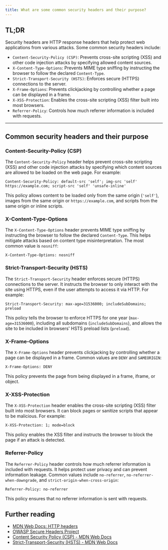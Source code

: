 ```yaml
---
title: What are some common security headers and their purpose?
---
```


## TL;DR

Security headers are HTTP response headers that help protect web applications from various attacks. Some common security headers include:

- `Content-Security-Policy (CSP)`: Prevents cross-site scripting (XSS) and other code injection attacks by specifying allowed content sources.
- `X-Content-Type-Options`: Prevents MIME type sniffing by instructing the browser to follow the declared `Content-Type`.
- `Strict-Transport-Security (HSTS)`: Enforces secure (HTTPS) connections to the server.
- `X-Frame-Options`: Prevents clickjacking by controlling whether a page can be displayed in a frame.
- `X-XSS-Protection`: Enables the cross-site scripting (XSS) filter built into most browsers.
- `Referrer-Policy`: Controls how much referrer information is included with requests.

---

## Common security headers and their purpose

### Content-Security-Policy (CSP)

The `Content-Security-Policy` header helps prevent cross-site scripting (XSS) and other code injection attacks by specifying which content sources are allowed to be loaded on the web page. For example:

```http
Content-Security-Policy: default-src 'self'; img-src 'self' https://example.com; script-src 'self' 'unsafe-inline'
```

This policy allows content to be loaded only from the same origin (`'self'`), images from the same origin or `https://example.com`, and scripts from the same origin or inline scripts.

### X-Content-Type-Options

The `X-Content-Type-Options` header prevents MIME type sniffing by instructing the browser to follow the declared `Content-Type`. This helps mitigate attacks based on content type misinterpretation. The most common value is `nosniff`:

```http
X-Content-Type-Options: nosniff
```

### Strict-Transport-Security (HSTS)

The `Strict-Transport-Security` header enforces secure (HTTPS) connections to the server. It instructs the browser to only interact with the site using HTTPS, even if the user attempts to access it via HTTP. For example:

```http
Strict-Transport-Security: max-age=31536000; includeSubDomains; preload
```

This policy tells the browser to enforce HTTPS for one year (`max-age=31536000`), including all subdomains (`includeSubDomains`), and allows the site to be included in browsers' HSTS preload lists (`preload`).

### X-Frame-Options

The `X-Frame-Options` header prevents clickjacking by controlling whether a page can be displayed in a frame. Common values are `DENY` and `SAMEORIGIN`:

```http
X-Frame-Options: DENY
```

This policy prevents the page from being displayed in a frame, iframe, or object.

### X-XSS-Protection

The `X-XSS-Protection` header enables the cross-site scripting (XSS) filter built into most browsers. It can block pages or sanitize scripts that appear to be malicious. For example:

```http
X-XSS-Protection: 1; mode=block
```

This policy enables the XSS filter and instructs the browser to block the page if an attack is detected.

### Referrer-Policy

The `Referrer-Policy` header controls how much referrer information is included with requests. It helps protect user privacy and can prevent information leakage. Common values include `no-referrer`, `no-referrer-when-downgrade`, and `strict-origin-when-cross-origin`:

```http
Referrer-Policy: no-referrer
```

This policy ensures that no referrer information is sent with requests.

## Further reading

- [MDN Web Docs: HTTP headers](https://developer.mozilla.org/en-US/docs/Web/HTTP/Headers)
- [OWASP Secure Headers Project](https://owasp.org/www-project-secure-headers/)
- [Content Security Policy (CSP) - MDN Web Docs](https://developer.mozilla.org/en-US/docs/Web/HTTP/CSP)
- [Strict-Transport-Security (HSTS) - MDN Web Docs](https://developer.mozilla.org/en-US/docs/Web/HTTP/Headers/Strict-Transport-Security)

